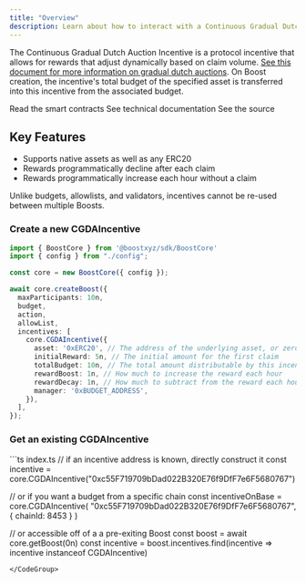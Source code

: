 ```yaml
---
title: "Overview"
description: Learn about how to interact with a Continuous Gradual Dutch Auction Incentive using the SDK
---
```



The Continuous Gradual Dutch Auction Incentive is a protocol incentive that allows for rewards that adjust dynamically based on claim volume. [See this document for more information on gradual dutch auctions](https://moallemi.com/ciamac/papers/pricing-dutch-auctions-2024.pdf). On Boost creation, the incentive's total budget of the specified asset is transferred into this incentive from the associated budget.

<SDKDisclaimer />

<CardGroup cols={3}>
  <Card
    title="Smart Contract"
    icon="file-contract"
    href="https://github.com/boostxyz/boost-protocol/blob/main/packages/evm/contracts/incentives/CGDAIncentive.sol"
  >
      Read the smart contracts
  </Card>
  <Card
    title="Typedoc"
    icon="file-lines"
    href="https://sdk.boost.xyz/classes/CGDAIncentive.html"
  >
    See technical documentation
  </Card>
  <Card
    title="SDK Implementation"
    icon="file-code"
    href="https://github.com/boostxyz/boost-protocol/blob/main/packages/sdk/src/Incentives/CGDAIncentive.ts"
  >
    See the source
  </Card>
</CardGroup>

## Key Features

- Supports native assets as well as any ERC20
- Rewards programmatically decline after each claim
- Rewards programmatically increase each hour without a claim

<Info>
  Unlike budgets, allowlists, and validators, incentives cannot be re-used between multiple Boosts.
</Info>

### Create a new CGDAIncentive

<CodeGroup>

  ```ts index.ts
  import { BoostCore } from '@boostxyz/sdk/BoostCore'
  import { config } from "./config";

  const core = new BoostCore({ config });

  await core.createBoost({
    maxParticipants: 10n,
    budget,
    action,
    allowList,
    incentives: [
      core.CGDAIncentive({
        asset: '0xERC20', // The address of the underlying asset, or zeroAddress for native token
        initialReward: 5n, // The initial amount for the first claim
        totalBudget: 10n, // The total amount distributable by this incentive
        rewardBoost: 1n, // How much to increase the reward each hour
        rewardDecay: 1n, // How much to subtract from the reward each hour
        manager: '0xBUDGET_ADDRESS',
      }),
    ],
  });
  ```

  <Config />
</CodeGroup>

### Get an existing CGDAIncentive

<CodeGroup>
```ts index.ts
// if an incentive address is known, directly construct it
const incentive = core.CGDAIncentive("0xc55F719709bDad022B320E76f9DfF7e6F5680767")

// or if you want a budget from a specific chain
const incentiveOnBase = core.CGDAIncentive(
  "0xc55F719709bDad022B320E76f9DfF7e6F5680767",
  { chainId: 8453 }
)

// or accessible off of a a pre-exiting Boost
const boost = await core.getBoost(0n)
const incentive = boost.incentives.find(incentive => incentive instanceof CGDAIncentive)
```
</CodeGroup>
